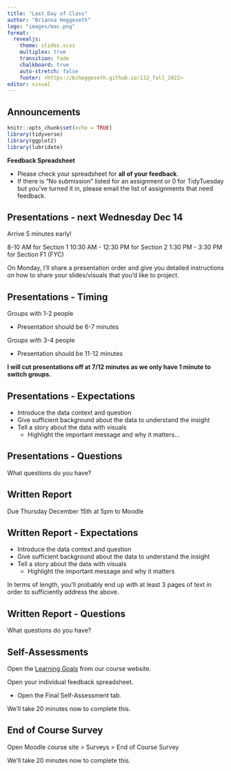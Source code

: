```yaml
---
title: "Last Day of Class"
author: "Brianna Heggeseth"
logo: "images/mac.png"
format: 
  revealjs:
    theme: slides.scss
    multiplex: true
    transition: fade
    chalkboard: true
    auto-stretch: false
    footer: <https://bcheggeseth.github.io/112_fall_2022>
editor: visual
---
```


## Announcements {.unnumbered .smaller}

```r
knitr::opts_chunk$set(echo = TRUE)
library(tidyverse)
library(ggplot2)
library(lubridate)
```

**Feedback Spreadsheet**

-   Please check your spreadsheet for **all of your feedback**.
-   If there is "No submission" listed for an assignment or 0 for TidyTuesday but you've turned it in, please email the list of assignments that need feedback.

## Presentations - next Wednesday Dec 14

Arrive 5 minutes early!

8-10 AM for Section 1 10:30 AM - 12:30 PM for Section 2 1:30 PM - 3:30 PM for Section F1 (FYC)

On Monday, I'll share a presentation order and give you detailed instructions on how to share your slides/visuals that you'd like to project.

## Presentations - Timing

Groups with 1-2 people

-   Presentation should be 6-7 minutes

Groups with 3-4 people

-   Presentation should be 11-12 minutes

**I will cut presentations off at 7/12 minutes as we only have 1 minute to switch groups.**

## Presentations - Expectations

-   Introduce the data context and question
-   Give sufficient background about the data to understand the insight
-   Tell a story about the data with visuals
    -   Highlight the important message and why it matters...

## Presentations - Questions

What questions do you have?

## Written Report

Due Thursday December 15th at 5pm to Moodle

## Written Report - Expectations

-   Introduce the data context and question
-   Give sufficient background about the data to understand the insight
-   Tell a story about the data with visuals
    -   Highlight the important message and why it matters

In terms of length, you'll probably end up with at least 3 pages of text in order to sufficiently address the above.

## Written Report - Questions

What questions do you have?

## Self-Assessments {.unnumbered}

Open the [Learning Goals](https://bcheggeseth.github.io/112_fall_2022/learning-goals.html) from our course website.

Open your individual feedback spreadsheet.

-   Open the Final Self-Assessment tab.

We'll take 20 minutes now to complete this.

## End of Course Survey {.unnumbered}

Open Moodle course site \> Surveys \> End of Course Survey

We'll take 20 minutes now to complete this.
